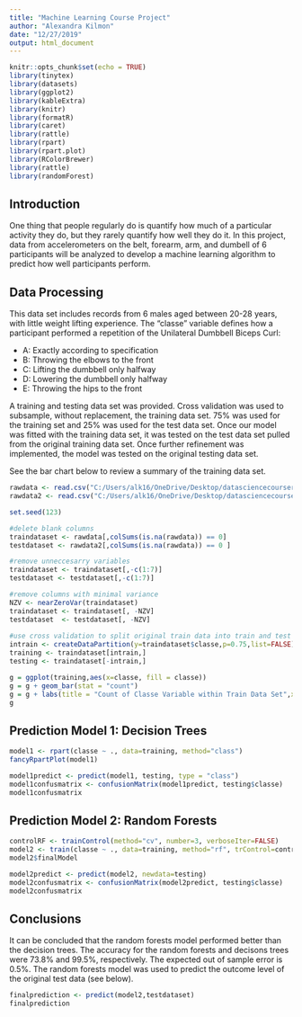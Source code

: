 ```yaml
---
title: "Machine Learning Course Project"
author: "Alexandra Kilmon"
date: "12/27/2019"
output: html_document
---
```


```r
knitr::opts_chunk$set(echo = TRUE)
library(tinytex)
library(datasets)
library(ggplot2)
library(kableExtra)
library(knitr)
library(formatR) 
library(caret)
library(rattle)
library(rpart)
library(rpart.plot)
library(RColorBrewer)
library(rattle)
library(randomForest)
```

## Introduction
One thing that people regularly do is quantify how much of a particular activity they do, but they rarely quantify how well they do it. In this project, data from accelerometers on the belt, forearm, arm, and dumbell of 6 participants will be analyzed to develop a machine learning algorithm to predict how well participants perform. 

## Data Processing
This data set includes records from 6 males aged between 20-28 years, with little weight lifting experience. The "classe" variable defines how a participant performed a repetition of the Unilateral Dumbbell Biceps Curl:


- A: Exactly according to specification
- B: Throwing the elbows to the front 
- C: Lifting the dumbbell only halfway
- D: Lowering the dumbbell only halfway
- E: Throwing the hips to the front


A training and testing data set was provided. Cross validation was used to subsample, without replacement, the training data set. 75% was used for the training set and 25% was used for the test data set. Once our model was fitted with the training data set, it was tested on the test data set pulled from the original training data set. Once further refinement was implemented, the model was tested on the original testing data set. 


See the bar chart below to review a summary of the training data set. 
```r
rawdata <- read.csv("C:/Users/alk16/OneDrive/Desktop/datasciencecoursera/Machine-Learning-Course-Project/pml-training.csv", stringsAsFactors=TRUE)
rawdata2 <- read.csv("C:/Users/alk16/OneDrive/Desktop/datasciencecoursera/Machine-Learning-Course-Project/pml-testing.csv", stringsAsFactors=TRUE)

set.seed(123)

#delete blank columns
traindataset <- rawdata[,colSums(is.na(rawdata)) == 0]
testdataset <- rawdata2[,colSums(is.na(rawdata)) == 0 ]

#remove unneccesarry variables
traindataset <- traindataset[,-c(1:7)]
testdataset <- testdataset[,-c(1:7)]

#remove columns with minimal variance
NZV <- nearZeroVar(traindataset)
traindataset <- traindataset[, -NZV]
testdataset  <- testdataset[, -NZV]
  
#use cross validation to split original train data into train and test data 
intrain <- createDataPartition(y=traindataset$classe,p=0.75,list=FALSE)
training <- traindataset[intrain,]
testing <- traindataset[-intrain,]
```

```r
g = ggplot(training,aes(x=classe, fill = classe))
g = g + geom_bar(stat = "count")
g = g + labs(title = "Count of Classe Variable within Train Data Set",x="Classe",y="Frequency")
g
```


## Prediction Model 1: Decision Trees
```r
model1 <- rpart(classe ~ ., data=training, method="class")
fancyRpartPlot(model1)

model1predict <- predict(model1, testing, type = "class")
model1confusmatrix <- confusionMatrix(model1predict, testing$classe)
model1confusmatrix
```


## Prediction Model 2: Random Forests
```r
controlRF <- trainControl(method="cv", number=3, verboseIter=FALSE)
model2 <- train(classe ~ ., data=training, method="rf", trControl=controlRF)
model2$finalModel

model2predict <- predict(model2, newdata=testing)
model2confusmatrix <- confusionMatrix(model2predict, testing$classe)
model2confusmatrix
```


## Conclusions
It can be concluded that the random forests model performed better than the decision trees. The accuracy for the random forests and decisons trees were 73.8% and 99.5%, respectively. The expected out of sample error is 0.5%. The random forests model was used to predict the outcome level of the original test data (see below).
```r
finalprediction <- predict(model2,testdataset)
finalprediction
```